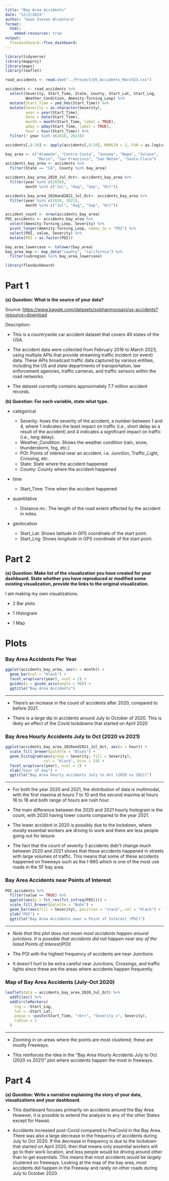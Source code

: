 ```yaml
---
title: "Bay Area Accidents"
date: "12/2/2024"
author: "Sean Steven Alcantara"
format:
  html:
    embed-resources: true
output: 
  flexdashboard::flex_dashboard:
---
```


```r
library(tidyverse)
library(mapproj)
library(maps)
library(leaflet)
```

```r
road_accidents <- read.csv("../Project/US_Accidents_March23.csv")
```

```r
accidents <- road_accidents %>% 
  select(Severity, Start_Time, State, County, Start_Lat, Start_Lng,
         Weather_Condition, Amenity:Turning_Loop) %>% 
  mutate(Start_Time = ymd_hms(Start_Time)) %>% 
  mutate(Severity = as.character(Severity),
         year = year(Start_Time),
         date = date(Start_Time),
         month = month(Start_Time, label = TRUE),
         wday = wday(Start_Time, label = TRUE),
         hour = hour(Start_Time)) %>% 
  filter(! year %in% c(2016, 2023))
```

```r
accidents[,8:20] <- apply(accidents[,8:20], MARGIN = 2, FUN = as.logical)
```

```r
bay_area <- c("Alameda", "Contra Costa", "Sonoma", "Napa", "Solano",
              "Marin", "San Francisco", "San Mateo", "Santa Clara")
accidents_bay_area <- accidents %>% 
  filter(State == "CA", County %in% bay_area)
```

```r
accidents_bay_area_2020_Jul_Oct<- accidents_bay_area %>% 
  filter(year %in% c(2020),
         month %in% c("Jul", "Aug", "Sep", "Oct"))
```

```r
accidents_bay_area_2020and2021_Jul_Oct<- accidents_bay_area %>% 
  filter(year %in% c(2020, 2021),
         month %in% c("Jul", "Aug", "Sep", "Oct"))
```

```r
accident_count <- nrow(accidents_bay_area)
POI_accidents <- accidents_bay_area %>%
  select(Amenity:Turning_Loop, Severity) %>% 
  pivot_longer(Amenity:Turning_Loop, names_to = "POI") %>% 
  select(POI, value, Severity) %>% 
  mutate(POI = as.factor(POI))
```

```r
bay_area_lowercase <- tolower(bay_area)
bay_area_map <- map_data("county", "california") %>% 
  filter(subregion %in% bay_area_lowercase)
```

```r
library(flexdashboard)
```

# Part 1

**(a) Question: What is the source of your data?**
 
 Source:
 <https://www.kaggle.com/datasets/sobhanmoosavi/us-accidents?resource=download>
 
 Description:
 
-   This is a countrywide car accident dataset that covers 49 states of the USA. 

-   The accident data were collected from February 2016 to March 2023, using multiple APIs that provide streaming traffic incident (or event) data. These APIs broadcast traffic data captured by various entities, including the US and state departments of transportation, law enforcement agencies, traffic cameras, and traffic sensors within the road networks.

-   The dataset currently contains approximately 7.7 million accident records.

**(b) Question: For each variable, state what type.**
 
-   categorical

    -   Severity: hows the severity of the accident, a number between 1 and 4, where 1 indicates the least impact on traffic (i.e., short delay as a result of the accident) and 4 indicates a significant impact on traffic (i.e., long delay).
    -   Weather_Condition: Shows the weather condition (rain, snow, thunderstorm, fog, etc.)
    -   POI: Points of interest near an accident. i.e. Junction, Traffic_Light, Crossing, etc.
    -   State: State where the accident happened
    -   County: County where the accident happened

-   time

    -   Start_Time: Time when the accident happened

-   quantitative

    -   Distance.mi.: The length of the road extent affected by the accident in miles.

-   geolocation

    -   Start_Lat: Shows latitude in GPS coordinate of the start point.
    -   Start_Lng: Shows longitude in GPS coordinate of the start point.

# Part 2

**(a) Question: Make list of the visualization you have created for your dashboard. State whether you have reproduced or modified some existing visualization, provide the links to the original visualization.**

I am making my own visualizations.

-   2 Bar plots

-   1 Histogram

-   1 Map

# Plots {.storyboard}

### Bay Area Accidents Per Year

```r
ggplot(accidents_bay_area, aes(x = month)) +
  geom_bar(col = "black") +
  facet_wrap(vars(year), ncol = 2) +
  guides(x = guide_axis(angle = 90)) +
  ggtitle("Bay Area Accidents")
```

***
- There's an increase in the count of accidents after 2020, compared to before 2021.

- There is a large dip in accidents around July to October of 2020. This is likely an effect of the Covid lockdowns that started on April 2020

### Bay Area Hourly Accidents July to Oct (2020 vs 2021)

```r
ggplot(accidents_bay_area_2020and2021_Jul_Oct, aes(x = hour)) +
  scale_fill_brewer(palette = "Blues") +
  geom_histogram(aes(group = Severity, fill = Severity),
                 col = "black", bins = 24) +
  facet_wrap(vars(year), ncol = 2) +
  xlab("hour of day") +
  ggtitle("Bay Area hourly accidents July to Oct (2020 vs 2021)")
```

***
- For both the year 2020 and 2021, the distribution of data is multimodal, with the first maxima at hours 7 to 10 and the second
maxima at hours 16 to 18 and both range of hours are rush hour.

- The main difference between the 2020 and 2021 hourly histogram is the count, with 2020 having lower counts compared to the year 2021.

- The lower accident in 2020 is possibly due to the lockdown, where mostly essential workers are driving to work and there are less people going out for leisure.

- The fact that the count of severity 3 accidents didn't change much between 2020 and 2021 shows that these accidents happened in streets with large volumes of traffic. This means that some of these accidents happened on freeways such as the I-880 which is one of the most use roads in the SF bay area.


### Bay Area Accidents near Points of Interest

```r
POI_accidents %>%
  filter(value == TRUE) %>% 
  ggplot(aes(y = fct_rev(fct_infreq(POI)))) +
  scale_fill_brewer(palette = "BuGn") +
  geom_bar(aes(fill = Severity), position = "stack", col = "black") +
  ylab("POI") +
  ggtitle("Bay Area Accidents near a Point of Interest (POI)")
```

*** 
- *Note that this plot does not mean most accidents happen around junctions. It is possible that accidents did not happen near any of the listed Points of Interest(POI)*

- The POI with the highest frequency of accidents are near Junctions

- It doesn't hurt to be extra careful near Junctions, Crossings, and traffic lights since these are the areas where accidents happen frequently.

### Map of Bay Area Accidents (July-Oct 2020)

```r
leaflet(data = accidents_bay_area_2020_Jul_Oct) %>% 
  addTiles() %>% 
  addCircleMarkers(
    lng = ~Start_Lng,
    lat = ~Start_Lat,
    popup = ~paste(Start_Time, "<br>", "Severity =", Severity),
    radius = 1
  )
```

***
- Zooming in on areas where the points are most clustered, these are mostly Freeways.

- This reinforces the idea in the "Bay Area Hourly Accidents July to Oct (2020 vs 2021)" plot where accidents happen the most in freeways.

# Part 4

**(a) Question: Write a narrative explaining the story of your data, visualizations and your dashboard.**

-   This dashboard focuses primarily on accidents around the Bay Area. However, it is possible to extend the analysis to any of the other States except for Hawaii.

- Accidents increased post-Covid compared to PreCovid in the Bay Area. There was also a large decrease in the frequency of accidents during July to Oct 2020. If the decrease in frequency is due to the lockdown that started on April 2020, then that means only essential workers will go to their work location, and less people would be driving around other than to get essentials. This means that most accidents would be largely clustered on freeways. Looking at the map of the bay area, most accidents did happen in the Freeway and rarely on other roads during July to October 2020.